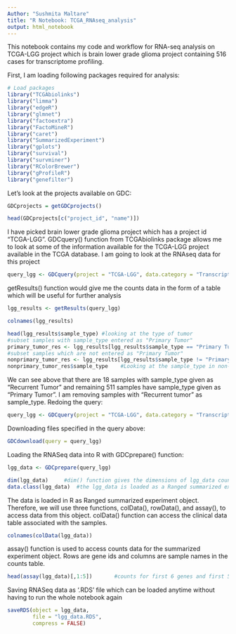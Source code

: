 ```yaml
---
Author: "Sushmita Maltare"
title: "R Notebook: TCGA_RNAseq_analysis"
output: html_notebook
---
```


This notebook contains my code and workflow for RNA-seq analysis on TCGA-LGG project which is brain lower grade glioma project containing 516 cases for transcriptome profiling.

First, I am loading following packages required for analysis:
```r
# Load packages
library("TCGAbiolinks")
library("limma")
library("edgeR")
library("glmnet")
library("factoextra")
library("FactoMineR")
library("caret")
library("SummarizedExperiment")
library("gplots")
library("survival")
library("survminer")
library("RColorBrewer")
library("gProfileR")
library("genefilter")
```

Let's look at the projects available on GDC:
```r
GDCprojects = getGDCprojects()

head(GDCprojects[c("project_id", "name")])
```

I have picked brain lower grade glioma project which has a project id "TCGA-LGG". GDCquery() function from TCGAbiolinks package allows me to look at some of the information available for the TCGA-LGG project available in the TCGA database. I am going to look at the RNAseq data for this project 
```r
query_lgg <- GDCquery(project = "TCGA-LGG", data.category = "Transcriptome Profiling", experimental.strategy = "RNA-Seq", workflow.type = "HTSeq - Counts")  
```
getResults() function would give me the counts data in the form of a table which will be useful for further analysis
```r
lgg_results <- getResults(query_lgg)
```
```r
colnames(lgg_results)
```
```r
head(lgg_results$sample_type) #looking at the type of tumor
#subset samples with sample_type entered as "Primary Tumor"
primary_tumor_res <- lgg_results[lgg_results$sample_type == "Primary Tumor",]     
#subset samples which are not entered as "Primary Tumor"
nonprimary_tumor_res <- lgg_results[lgg_results$sample_type != "Primary Tumor",]
nonprimary_tumor_res$sample_type    #Looking at the sample_type in non-primary tumor 

```
We can see above that there are 18 samples with sample_type given as "Recurrent Tumor" and remaining 511 samples have sample_type given as "Primary Tumor". I am removing samples with "Recurrent tumor" as sample_type. Redoing the query:

```r
query_lgg <- GDCquery(project = "TCGA-LGG", data.category = "Transcriptome Profiling", experimental.strategy = "RNA-Seq", workflow.type = "HTSeq - Counts", sample.type = "Primary Tumor") 
```
Downloading files specified in the query above:
```r
GDCdownload(query = query_lgg)
```
Loading the RNASeq data into R with GDCprepare() function:
```r
lgg_data <- GDCprepare(query_lgg)
```
```r
dim(lgg_data)     #dim() function gives the dimensions of lgg_data counts table
data.class(lgg_data)  #the lgg_data is loaded as a Ranged summarized experiment as seen below
```
The data is loaded in R as Ranged summarized experiment object. Therefore, we will use three functions, colData(), rowData(), and assay(), to access data from this object. colData() function can access the clinical data table associated with the samples.
```r
colnames(colData(lgg_data))
```

assay() function is used to access counts data for the summarized experiment object. Rows are gene ids and columns are sample names in the counts table. 
```r
head(assay(lgg_data)[,1:5])       #counts for first 6 genes and first 5 samples
```

Saving RNASeq data as '.RDS' file which can be loaded anytime without having to run the whole notebook again
```r
saveRDS(object = lgg_data,
        file = "lgg_data.RDS",
        compress = FALSE)
```



